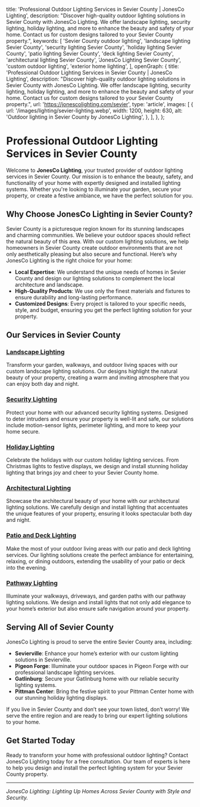   title: 'Professional Outdoor Lighting Services in Sevier County | JonesCo Lighting',
  description:
    "Discover high-quality outdoor lighting solutions in Sevier County with JonesCo Lighting. We offer landscape lighting, security lighting, holiday lighting, and more to enhance the beauty and safety of your home. Contact us for custom designs tailored to your Sevier County property.",
  keywords: [
    'Sevier County outdoor lighting',
    'landscape lighting Sevier County',
    'security lighting Sevier County',
    'holiday lighting Sevier County',
    'patio lighting Sevier County',
    'deck lighting Sevier County',
    'architectural lighting Sevier County',
    'JonesCo Lighting Sevier County',
    'custom outdoor lighting',
    'exterior home lighting',
  ],
  openGraph: {
    title: 'Professional Outdoor Lighting Services in Sevier County | JonesCo Lighting',
    description:
      "Discover high-quality outdoor lighting solutions in Sevier County with JonesCo Lighting. We offer landscape lighting, security lighting, holiday lighting, and more to enhance the beauty and safety of your home. Contact us for custom designs tailored to your Sevier County property.",
    url: 'https://jonescolighting.com/sevier',
    type: 'article',
    images: [
      {
        url: '/images/lighting/sevier-lighting.webp',
        width: 1200,
        height: 630,
        alt: 'Outdoor lighting in Sevier County by JonesCo Lighting',
      },
    ],
  },
};

# Professional Outdoor Lighting Services in Sevier County

Welcome to **JonesCo Lighting**, your trusted provider of outdoor lighting services in Sevier County. Our mission is to enhance the beauty, safety, and functionality of your home with expertly designed and installed lighting systems. Whether you're looking to illuminate your garden, secure your property, or create a festive ambiance, we have the perfect solution for you.

## Why Choose JonesCo Lighting in Sevier County?

Sevier County is a picturesque region known for its stunning landscapes and charming communities. We believe your outdoor spaces should reflect the natural beauty of this area. With our custom lighting solutions, we help homeowners in Sevier County create outdoor environments that are not only aesthetically pleasing but also secure and functional. Here’s why JonesCo Lighting is the right choice for your home:

- **Local Expertise**: We understand the unique needs of homes in Sevier County and design our lighting solutions to complement the local architecture and landscape.
- **High-Quality Products**: We use only the finest materials and fixtures to ensure durability and long-lasting performance.
- **Customized Designs**: Every project is tailored to your specific needs, style, and budget, ensuring you get the perfect lighting solution for your property.

## Our Services in Sevier County

### [Landscape Lighting](https://jonescolighting.com/services/landscape-lighting)
Transform your garden, walkways, and outdoor living spaces with our custom landscape lighting solutions. Our designs highlight the natural beauty of your property, creating a warm and inviting atmosphere that you can enjoy both day and night.

### [Security Lighting](https://jonescolighting.com/services/security-lighting)
Protect your home with our advanced security lighting systems. Designed to deter intruders and ensure your property is well-lit and safe, our solutions include motion-sensor lights, perimeter lighting, and more to keep your home secure.

### [Holiday Lighting](https://jonescolighting.com/services/holiday-lighting)
Celebrate the holidays with our custom holiday lighting services. From Christmas lights to festive displays, we design and install stunning holiday lighting that brings joy and cheer to your Sevier County home.

### [Architectural Lighting](https://jonescolighting.com/services/architectural-lighting)
Showcase the architectural beauty of your home with our architectural lighting solutions. We carefully design and install lighting that accentuates the unique features of your property, ensuring it looks spectacular both day and night.

### [Patio and Deck Lighting](https://jonescolighting.com/services/patio-deck-lighting)
Make the most of your outdoor living areas with our patio and deck lighting services. Our lighting solutions create the perfect ambiance for entertaining, relaxing, or dining outdoors, extending the usability of your patio or deck into the evening.

### [Pathway Lighting](https://jonescolighting.com/services/pathway-lighting)
Illuminate your walkways, driveways, and garden paths with our pathway lighting solutions. We design and install lights that not only add elegance to your home’s exterior but also ensure safe navigation around your property.

## Serving All of Sevier County

JonesCo Lighting is proud to serve the entire Sevier County area, including:

- **Sevierville**: Enhance your home’s exterior with our custom lighting solutions in Sevierville.
- **Pigeon Forge**: Illuminate your outdoor spaces in Pigeon Forge with our professional landscape lighting services.
- **Gatlinburg**: Secure your Gatlinburg home with our reliable security lighting systems.
- **Pittman Center**: Bring the festive spirit to your Pittman Center home with our stunning holiday lighting displays.

If you live in Sevier County and don’t see your town listed, don’t worry! We serve the entire region and are ready to bring our expert lighting solutions to your home.

## Get Started Today

Ready to transform your home with professional outdoor lighting? Contact JonesCo Lighting today for a free consultation. Our team of experts is here to help you design and install the perfect lighting system for your Sevier County property.

---

*JonesCo Lighting: Lighting Up Homes Across Sevier County with Style and Security.*
